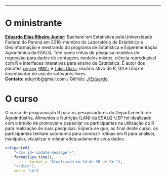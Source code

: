 
***

# O ministrante #

**[Eduardo Elias Ribeiro Junior](https://jreduardo.github.io/):**
Bacharel em Estatística pela Universidade Federal do Paraná em 2016,
membro do Laboratório de Estatística e Geoinformação e mestrando do
programa de Estatística e Experimentação Agronômica da ESALQ. Tem como
linhas de pesquisa modelos de regressão para dados de contagem, modelos
mistos, ciência reproduzível com R e interfaces interativas para ensino
de Estatística. É autor dos pacotes
[`cmpreg`](https://github.com/JrEduardo/cmpreg),
[`MRDCr`](https://github.com/leg-ufpr/MRDCr) e
[`labestData`](https://github.com/pet-estatistica/labestData), usuário
ativo do R, Git e Linux e incentivador do uso de softwares livres.<br>
**Contato:** edujrrib@gmail.com / GitHub:
[JrEduardo](https://github.com/JrEduardo).

# O curso #

O curso de programação R para os pesquisadores do Departamento de
Agroindústria, Alimentos e Nutrição (LAN) da ESALQ-USP foi idealizado
com o intuito de promover e capacitar os participantes na utilização do
R para realização de suas pesquisas. Espera-se que, ao final deste
curso, os participantes tenham autonomia para conduzir rotinas em R para
analisar, manipular, visualizar e relatar adequadamente seus dados.

```r

cat(paste0(
    "<div id='update-message'>",
    format(Sys.time(),
           format = "Atualizado em %d de %B de %Y."),
    "</div>"),
    sep = "\n")

```
